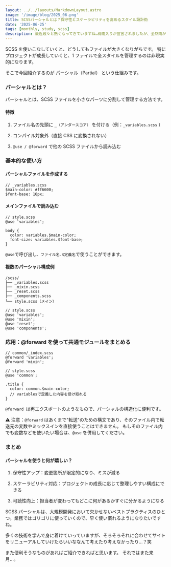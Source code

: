 ```yaml
---
layout: ../../layouts/MarkdownLayout.astro
image: '/image/blog/2025_06.png'
title: SCSSパーシャルとは？保守性とスケーラビリティを高めるスタイル設計術
date: '2025-06-25'
tags: [monthly, study, scss]
description: 最近段々と熱くなってきていますね…梅雨入りが宣言されましたが、全然雨が降っている感じもしませんし、もう夏なのかななんて思っている今日このごろです。皆様如何お過ごしでしょうか？今月はWeb技術のお話。より一層スタイルを管理しやすくなる！Scss（Sass）についてのお話ですが、すべて語るととても長い記事になってしまうので、今回はパーシャルに絞って書き起こしていきたいと思います。
---
```


SCSS を使いこなしていくと、どうしてもファイルが大きくなりがちです。
特にプロジェクトが成長していくと、1 ファイルで全スタイルを管理するのは非現実的になります。

そこで今回紹介するのが パーシャル（Partial） という仕組みです。

### パーシャルとは？

パーシャルとは、SCSS ファイルを小さなパーツに分割して管理する方法です。

#### 特徴

1. ファイル名の先頭に `_（アンダースコア）` を付ける（例：`_variables.scss` ）

1. コンパイル対象外（直接 CSS に変換されない）

1. `@use / @forward` で他の SCSS ファイルから読み込む

### 基本的な使い方

#### パーシャルファイルを作成する

```
// _variables.scss
$main-color: #ff6600;
$font-base: 16px;
```

#### メインファイルで読み込む

```
// style.scss
@use 'variables';

body {
  color: variables.$main-color;
  font-size: variables.$font-base;
}
```

`@use`で呼び出し`、ファイル名.$定義名`で使うことができます。

#### 複数のパーシャル構成例

```
/scss/
├── _variables.scss
├── _mixin.scss
├── _reset.scss
├── _components.scss
└── style.scss（メイン）
```

```
// style.scss
@use 'variables';
@use 'mixin';
@use 'reset';
@use 'components';
```

### 応用：@forward を使って共通モジュールをまとめる

```
// common/_index.scss
@forward 'variables';
@forward 'mixin';
```

```
// style.scss
@use 'common';

.title {
  color: common.$main-color;
  // variablesで定義した内容を受け取れる
}
```

`@forward `は再エクスポートのようなもので、パーシャルの構造化に便利です。

⚠️ 注意：`@forward` はあくまで"転送"のための構文であり、そのファイル内で転送元の変数やミックスインを直接使うことはできません。
もしそのファイル内でも変数などを使いたい場合は、`@use` を併用してください。

### まとめ

#### パーシャルを使うと何が嬉しい？

1. 保守性アップ：変更箇所が限定的になり、ミスが減る

1. スケーラビリティ対応：プロジェクトの成長に応じて整理しやすい構成にできる

1. 可読性向上：担当者が変わってもどこに何があるかすぐに分かるようになる

SCSS パーシャルは、大規模開発において欠かせないベストプラクティスのひとつ。業務ではゴリゴリに使っていくので、早く使い慣れるようになりたいですね。

多くの技術を学んで身に着けていっていますが、そろそろそれに合わせてサイトをリニューアルしていけたらいいななんて考えたり考えなかったり…？笑

また便利そうなものがあればご紹介できればと思います。
それではまた来月…。
